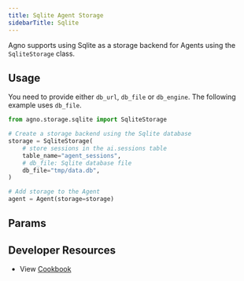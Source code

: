 ```yaml
---
title: Sqlite Agent Storage
sidebarTitle: Sqlite
---
```


Agno supports using Sqlite as a storage backend for Agents using the `SqliteStorage` class.

## Usage

You need to provide either `db_url`, `db_file` or `db_engine`. The following example uses `db_file`.

```python sqlite_storage_for_agent.py
from agno.storage.sqlite import SqliteStorage

# Create a storage backend using the Sqlite database
storage = SqliteStorage(
    # store sessions in the ai.sessions table
    table_name="agent_sessions",
    # db_file: Sqlite database file
    db_file="tmp/data.db",
)

# Add storage to the Agent
agent = Agent(storage=storage)
```

## Params

<Snippet file="storage-sqlite-params.mdx" />

## Developer Resources

- View [Cookbook](https://github.com/agno-agi/agno/blob/main/cookbook/storage/sqllite_storage/sqlite_storage_for_agent.py)
